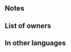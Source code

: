{{Special
|tagid=SID_蛍火
|name=Glowing Ember
|charge=4
|effect=Boosts damage by 50% of unit's Def.
|cost=100
|next=Ignis
|promotionRarity=4
|promotionTier=2
|required=-
|exclusive=0
|canUseMove={{MoveList|all}}
|canUseWeapon={{WeaponList|exclude=Staff}}
|properties=random_all,offensive_special
}}
==Notes==
{{DamageBoost}}
==List of owners==
{{Skill Hero List}}
{{NoInheritHeroes}}
==In other languages==
{{OtherLanguages
|japanese=蛍火
|german=Aschenglut
|spanishEU=Ascua
|spanishLA=Ascua
|french=Braise
|italian=Tizzone ardente
|chineseTW=螢火
|portuguese=Brasa
}}
{{Specials Navbox}}